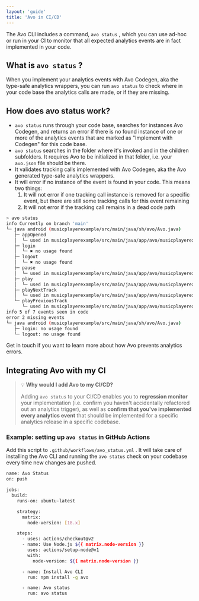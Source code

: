 ```yaml
---
layout: 'guide'
title: 'Avo in CI/CD'
---
```



The Avo CLI includes a command, `avo status` , which you can use ad-hoc or run in your CI to monitor that all expected analytics events are in fact implemented in your code.

## What is `avo status` ?

When you implement your analytics events with <Link passHref href="/implementation/avo-codegen-overview"><a>Avo Codegen</a></Link>, aka the type-safe analytics wrappers, you can run `avo status` to check where in your code base the analytics calls are made, or if they are missing.

## How does avo status work?

- `avo status` runs through your code base, searches for instances Avo Codegen, and returns an error if there is no found instance of one or more of the analytics events that are marked as "Implement with Codegen" for this code base.
- `avo status` searches in the folder where it's invoked and in the children subfolders. It requires Avo to be initialized in that folder, i.e. your `avo.json` file should be there.
- It validates tracking calls implemented with <Link passHref href="/implementation/avo-codegen-overview"><a>Avo Codegen</a></Link>, aka the Avo generated type-safe analytics wrappers.
- It will error if no instance of the event is found in your code. This means two things:
  1. It will not error if one tracking call instance is removed for a specific event, but there are still some tracking calls for this event remaining
  2. It will not error if the tracking call remains in a dead code path

```sh
> avo status
info Currently on branch 'main'
└─ java android (musicplayerexample/src/main/java/sh/avo/Avo.java)
   ├─ appOpened
   │  └─ used in musicplayerexample/src/main/java/app/avo/musicplayerexample/MusicPlayerExampleApplication.kt: 1 time
   ├─ login
   │  └─ ✖ no usage found
   ├─ logout
   │  └─ ✖ no usage found
   ├─ pause
   │  └─ used in musicplayerexample/src/main/java/app/avo/musicplayerexample/ExampleMusicPlayerActivity.kt: 1 time
   ├─ play
   │  └─ used in musicplayerexample/src/main/java/app/avo/musicplayerexample/ExampleMusicPlayerActivity.kt: 3 times
   ├─ playNextTrack
   │  └─ used in musicplayerexample/src/main/java/app/avo/musicplayerexample/ExampleMusicPlayerActivity.kt: 1 time
   └─ playPreviousTrack
      └─ used in musicplayerexample/src/main/java/app/avo/musicplayerexample/ExampleMusicPlayerActivity.kt: 1 time
info 5 of 7 events seen in code
error 2 missing events
└─ java android (musicplayerexample/src/main/java/sh/avo/Avo.java)
   ├─ login: no usage found
   └─ logout: no usage found
```

<p>
  <Link passHref href="/help/troubleshooting">
    <a>Get in touch</a>
  </Link>
  if you want to learn more about how Avo prevents analytics errors.
</p>

## Integrating Avo with my CI

> 💡 **Why would I add Avo to my CI/CD?**
>
> Adding `avo status` to your CI/CD enables you to **regression monitor** your implementation (i.e. confirm you haven't accidentally refactored out an analytics trigger), as well as **confirm that you've implemented every analytics event** that should be implemented for a specific analytics release in a specific codebase.

### Example: setting up `avo status` in GitHub Actions

Add this script to `.github/workflows/avo_status.yml` .
It will take care of installing the Avo CLI and running the `avo status` check on your codebase every time new changes are pushed.

```sh
name: Avo Status
on: push

jobs:
  build:
    runs-on: ubuntu-latest

    strategy:
      matrix:
        node-version: [18.x]

    steps:
      - uses: actions/checkout@v2
      - name: Use Node.js ${{ matrix.node-version }}
        uses: actions/setup-node@v1
        with:
          node-version: ${{ matrix.node-version }}

      - name: Install Avo CLI
        run: npm install -g avo

      - name: Avo status
        run: avo status
```
